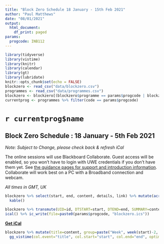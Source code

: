 ```yaml
---
title: "Block Zero Schedule 18 January - 15th Feb 2021"
author: "Paul Matthews"
date: "08/01/2021"
output:
  html_document:
    df_print: paged
params:
  progcode: INB112
---
```


```r
library(tidyverse)
library(vistime)
library(knitr)
library(calendar)
library(gt)
library(lubridate)
knitr::opts_chunk$set(echo = FALSE)
blockzero <- read_csv("data/blockzero.csv")
programmes <- read_csv("data/programmes.csv")
blockzero <- blockzero[(blockzero$programme == params$progcode | blockzero$programme == 'GEN') & !is.na(blockzero$start),]
currentprog <- programmes %>% filter(code == params$progcode)
```

# `r currentprog$name`

## Block Zero Schedule : 18 January - 5th Feb 2021

*Note: Subject to Change, please check back & refresh iCal*

The online sessions will use Blackboard Collaborate. Guest access will be enabled, so you won't have to login with UWE credentials if you don't have them yet.  See [the guidance pages for support and introduction information](https://info.uwe.ac.uk/online/blackboard/students/guides/). Collaborate will work best on a PC with a Broadband connection and webcam.

*All times in GMT, UK*

```r
blockzero %>% select(start, end, content, details, link) %>% mutate(across(c(start,end), format ,"%a, %d %b %H:%M")) %>%
  kable()
```


```r
blockzero %>% transmute(UID=id, DTSTART=start, DTEND=end, SUMMARY=content, DESCRIPTION = paste(details, link), DTSTAMP=format(Sys.time(), "%Y%m%dT%H%m00")) %>%
ical() %>% ic_write(file=paste0(params$progcode, "blockzero.ics"))
```

__[Get iCal](`r paste0(params$progcode, "blockzero.ics")`)__

```r
blockzero %>% mutate(title=content, group=paste("Week", week(start)-2, wday(start, label=T))) %>% 
  gg_vistime(col.event="title", col.start="start", col.end="end", optimize_y = T) 
```

